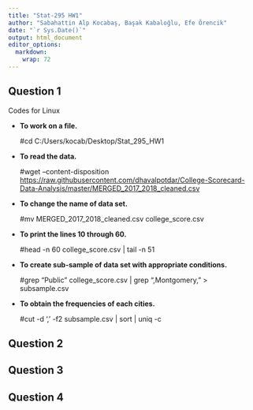 ---
title: "Stat-295 HW1"
author: "Sabahattin Alp Kocabaş, Başak Kabaloğlu, Efe Örencik"
date: "`r Sys.Date()`"
output: html_document
editor_options: 
  markdown: 
    wrap: 72
---

## Question 1

Codes for Linux

-   **To work on a file.**

    #cd C:/Users/kocab/Desktop/Stat_295_HW1

-   **To read the data.**

    #wget --content-disposition
    <https://raw.githubusercontent.com/dhavalpotdar/College-Scorecard-Data-Analysis/master/MERGED_2017_2018_cleaned.csv>

-   **To change the name of data set.**

    #mv MERGED_2017_2018_cleaned.csv college_score.csv

-   **To print the lines 10 through 60.**

    #head -n 60 college_score.csv \| tail -n 51

-   **To create sub-sample of data set with appropriate conditions.**

    #grep "Public" college_score.csv \| grep ",Montgomery," \>
    subsample.csv

-   **To obtain the frequencies of each cities.**

    #cut -d ',' -f2 subsample.csv \| sort \| uniq -c

## Question 2

## Question 3

## Question 4
